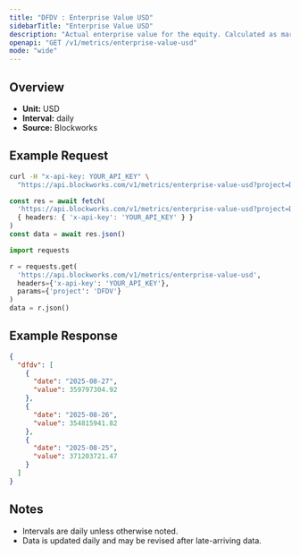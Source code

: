 ```yaml
---
title: "DFDV : Enterprise Value USD"
sidebarTitle: "Enterprise Value USD"
description: "Actual enterprise value for the equity. Calculated as market cap - liabilities + assets"
openapi: "GET /v1/metrics/enterprise-value-usd"
mode: "wide"
---
```


## Overview

- **Unit:** USD
- **Interval:** daily
- **Source:** Blockworks

## Example Request

<CodeGroup>

```bash cURL
curl -H "x-api-key: YOUR_API_KEY" \
  "https://api.blockworks.com/v1/metrics/enterprise-value-usd?project=DFDV"
```

```typescript TypeScript
const res = await fetch(
  'https://api.blockworks.com/v1/metrics/enterprise-value-usd?project=DFDV',
  { headers: { 'x-api-key': 'YOUR_API_KEY' } }
)
const data = await res.json()
```

```python Python
import requests

r = requests.get(
  'https://api.blockworks.com/v1/metrics/enterprise-value-usd',
  headers={'x-api-key': 'YOUR_API_KEY'},
  params={'project': 'DFDV'}
)
data = r.json()
```

</CodeGroup>

## Example Response

```json
{
  "dfdv": [
    {
      "date": "2025-08-27",
      "value": 359797304.92
    },
    {
      "date": "2025-08-26",
      "value": 354815941.82
    },
    {
      "date": "2025-08-25",
      "value": 371203721.47
    }
  ]
}
```

## Notes
- Intervals are daily unless otherwise noted.
- Data is updated daily and may be revised after late-arriving data.
